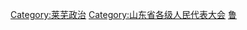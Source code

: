 [[Category:莱芜政治|Category:莱芜政治]]
[[Category:山东省各级人民代表大会|Category:山东省各级人民代表大会]]
[[Category:设区的市人民代表大会|鲁]]